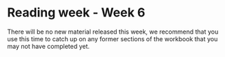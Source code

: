 # Reading week - Week 6

There will be no new material released this week, we recommend that you use this time to catch up on any former sections of the workbook that you may not have completed yet. 